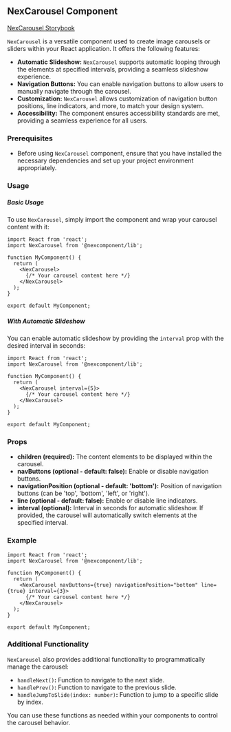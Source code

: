 ## NexCarousel Component

[NexCarousel Storybook](http://localhost:6006/?path=/docs/nexcomponent-nexcarousel--docs)

`NexCarousel` is a versatile component used to create image carousels or sliders within your React application. It offers the following features:

* **Automatic Slideshow:** `NexCarousel` supports automatic looping through the elements at specified intervals, providing a seamless slideshow experience.
* **Navigation Buttons:** You can enable navigation buttons to allow users to manually navigate through the carousel.
* **Customization:** `NexCarousel` allows customization of navigation button positions, line indicators, and more, to match your design system.
* **Accessibility:** The component ensures accessibility standards are met, providing a seamless experience for all users.

### Prerequisites

* Before using `NexCarousel` component, ensure that you have installed the necessary dependencies and set up your project environment appropriately.

### Usage

##### Basic Usage

To use `NexCarousel`, simply import the component and wrap your carousel content with it:

```tsx
import React from 'react';
import NexCarousel from '@nexcomponent/lib';

function MyComponent() {
  return (
    <NexCarousel>
      {/* Your carousel content here */}
    </NexCarousel>
  );
}

export default MyComponent;
```

##### With Automatic Slideshow

You can enable automatic slideshow by providing the `interval` prop with the desired interval in seconds:

```tsx
import React from 'react';
import NexCarousel from '@nexcomponent/lib';

function MyComponent() {
  return (
    <NexCarousel interval={5}>
      {/* Your carousel content here */}
    </NexCarousel>
  );
}

export default MyComponent;
```

### Props

* **children (required):** The content elements to be displayed within the carousel.
* **navButtons (optional - default: false):** Enable or disable navigation buttons.
* **navigationPosition (optional - default: 'bottom'):** Position of navigation buttons (can be 'top', 'bottom', 'left', or 'right').
* **line (optional - default: false):** Enable or disable line indicators.
* **interval (optional):** Interval in seconds for automatic slideshow. If provided, the carousel will automatically switch elements at the specified interval.

### Example

```tsx
import React from 'react';
import NexCarousel from '@nexcomponent/lib';

function MyComponent() {
  return (
    <NexCarousel navButtons={true} navigationPosition="bottom" line={true} interval={3}>
      {/* Your carousel content here */}
    </NexCarousel>
  );
}

export default MyComponent;
```

### Additional Functionality

`NexCarousel` also provides additional functionality to programmatically manage the carousel:

* `handleNext()`**:** Function to navigate to the next slide.
* `handlePrev()`**:** Function to navigate to the previous slide.
* `handleJumpToSlide(index: number)`**:** Function to jump to a specific slide by index.

You can use these functions as needed within your components to control the carousel behavior.